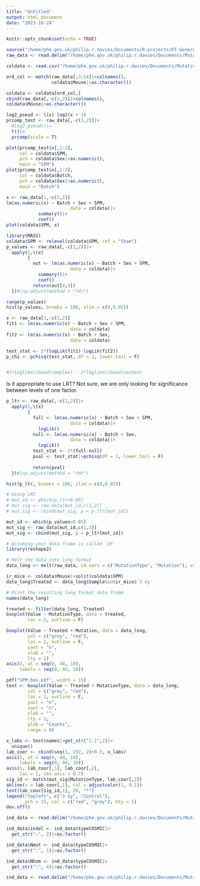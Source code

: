 ```yaml
---
title: "Untitled"
output: html_document
date: "2023-10-24"
---
```


```r
knitr::opts_chunk$set(echo = TRUE)
```



```r
source("/home/phe.gov.uk/philip.r.davies/Documents/R-projects/RT-Gene/utils.R")
raw_data <- read.delim("/home/phe.gov.uk/philip.r.davies/Documents/Mutational Signatures/analysis/mut_catalogue_sample.txt")

coldata <- read.csv("/home/phe.gov.uk/philip.r.davies/Documents/Mutational Signatures/analysis/design.csv", stringsAsFactors = T)

ord_col <- match(raw_data[,3:14]|>colnames(),
                 coldata$Mouse|>as.character())

coldata <- coldata[ord_col,]
cbind(raw_data[,-c(1,2)]|>colnames(),
coldata$Mouse|>as.character())
```


```r
log2_pseud <- \(x) log2(x + 1)
prcomp_test <- raw_data[,-c(1,2)]|>
  #log2_pseud()|>
  t()|>
  prcomp(scale = T)

plot(prcomp_test$x[,1:2],
     col = coldata$SPM,
     pch = coldata$Sex|>as.numeric(),
     main = "SPM")
plot(prcomp_test$x[,1:2],
     col = coldata$Batch,
     pch = coldata$Sex|>as.numeric(),
     main = "Batch")
```

```r
x <- raw_data[1,-c(1,2)]
lm(as.numeric(x) ~ Batch + Sex + SPM,
                        data = coldata)|>
            summary()|>
            coef()
plot(coldata$SPM, x)
```


```r
library(MASS)
coldata$SPM <- relevel(coldata$SPM, ref = "Sham")
p_values <- raw_data[,-c(1,2)]|>
  apply(1,\(x)
        {
          out <- lm(as.numeric(x) ~ Batch + Sex + SPM,
                        data = coldata)|>
            summary()|>
            coef()
          return(out[4,4])
  })#|>p.adjust(method = "fdr")

range(p_values)
hist(p_values, breaks = 100, xlim = c(0,0.05))
```

```r
x <- raw_data[1,-c(1,2)]
fit1 <- lm(as.numeric(x) ~ Batch + Sex + SPM,
                        data = coldata)
fit2 <- lm(as.numeric(x) ~ Batch + Sex,
                        data = coldata)

test_stat <- 2*(logLik(fit1)-logLik(fit2))
p_chi <- pchisq(test_stat, df = 1, lower.tail = F)


#2*loglikelihood(complex) - 2*loglikelihood(nested)
```

Is it appropriate to use LRT? Not sure, we are only looking for significance between levels of one factor. 

```r
p_ltr <- raw_data[,-c(1,2)]|>
  apply(1,\(x)
        {
          full <- lm(as.numeric(x) ~ Batch + Sex + SPM,
                        data = coldata)|>
            logLik()
          null <- lm(as.numeric(x) ~ Batch + Sex,
                        data = coldata)|>
            logLik()
          test_stat <- 2*(full-null)
          pval <- test_stat|>pchisq(df = 1, lower.tail = F)
          
          return(pval)
  })#|>p.adjust(method = "fdr")

hist(p_ltr, breaks = 100, xlim = c(0,0.05))
```

```r
# Using LRT
# mut_id <- which(p_ltr<0.05)
# mut_sig <- raw_data[mut_id,c(1,2)]
# mut_sig <- cbind(mut_sig, p = p_ltr[mut_id])

mut_id <- which(p_values<0.05)
mut_sig <- raw_data[mut_id,c(1,2)]
mut_sig <- cbind(mut_sig, p = p_ltr[mut_id])
```



```r
# Assuming your data frame is called 'df'
library(reshape2)

# Melt the data into long format
data_long <- melt(raw_data, id.vars = c("MutationType", "Mutation"), variable.name = "Sample", value.name = "Value")

ir_mice <- coldata$Mouse|>split(coldata$SPM)
data_long$Treated <- data_long$Sample%in%ir_mice$`3 Gy`

# Print the resulting long format data frame
names(data_long)
```



```r
treated <- filter(data_long, Treated)
boxplot(Value ~ MutationType, data = treated,
        las = 2, outline = F)
```

```r
boxplot(Value ~ Treated + Mutation, data = data_long,
        col = c("grey", "red"), 
        las = 2, outline = F,
        yaxt = "n",
        xlab = "",
        lty = 1)
axis(2, at = seq(0, 40, 10),
     labels = seq(0, 40, 10))
```



```r
pdf("SPM_box.pdf", width = 15)
test <- boxplot(Value ~ Treated + MutationType, data = data_long,
        col = c("grey", "red"), 
        las = 2, outline = F,
        yaxt = "n",
        xaxt = "n",
        xlab = "",
        lty = 1,
        ylab = "Counts",
        range = 0)

x_labs <- test$names|>get_str("[.]",2)|>
  unique()
lab_coor <- cbind(seq(1, 192, 2)+0.5, x_labs)
axis(2, at = seq(0, 40, 10),
     labels = seq(0, 40, 10))
axis(1, lab_coor[,1], lab_coor[,2],
     las = 2, cex.axis = 0.7)
sig_id <- match(mut_sig$MutationType, lab_coor[,2])
abline(v = lab_coor[,1], col = adjustcolor(1, 0.1))
text(lab_coor[sig_id,1], 20, "*")
legend("topleft", c("3 Gy", "Control"),
       pch = 15, col = c("red", "grey"), bty = 1)
dev.off()
```



```r
ind_data <- read.delim("/home/phe.gov.uk/philip.r.davies/Documents/Mutational Signatures/analysis/indel_classified_list_mm10_ID83_exp.txt")

ind_data$indel <- ind_data$typeCOSMIC|>
  get_str(":", 2)|>as.factor()

ind_data$Nmut <- ind_data$typeCOSMIC|>
  get_str(":", 1)|>as.factor()

ind_data$Nhom <- ind_data$typeCOSMIC|>
  get_str(":", 4)|>as.factor()
```



```r
ind_data <- read.delim("/home/phe.gov.uk/philip.r.davies/Documents/Mutational Signatures/analysis/indel_classified_list_mm10_ID83.txt")
```



